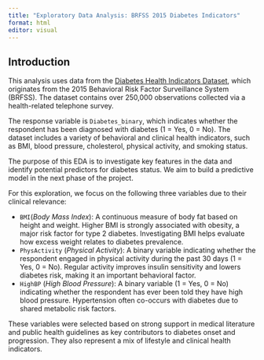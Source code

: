 ```yaml
---
title: "Exploratory Data Analysis: BRFSS 2015 Diabetes Indicators"
format: html
editor: visual
---
```


## Introduction

This analysis uses data from the [Diabetes Health Indicators Dataset](https://www.kaggle.com/datasets/alexteboul/diabetes-health-indicators-dataset), which originates from the 2015 Behavioral Risk Factor Surveillance System (BRFSS). The dataset contains over 250,000 observations collected via a health-related telephone survey.

The response variable is `Diabetes_binary`, which indicates whether the respondent has been diagnosed with diabetes (1 = Yes, 0 = No). The dataset includes a variety of behavioral and clinical health indicators, such as BMI, blood pressure, cholesterol, physical activity, and smoking status.

The purpose of this EDA is to investigate key features in the data and identify potential predictors for diabetes status. We aim to build a predictive model in the next phase of the project.

For this exploration, we focus on the following three variables due to their clinical relevance:

- `BMI`(*Body Mass Index*): A continuous measure of body fat based on height and weight. Higher BMI is strongly associated with obesity, a major risk factor for type 2 diabetes. Investigating BMI helps evaluate how excess weight relates to diabetes prevalence.
- `PhysActivity` (*Physical Activity*): A binary variable indicating whether the respondent engaged in physical activity during the past 30 days (1 = Yes, 0 = No). Regular activity improves insulin sensitivity and lowers diabetes risk, making it an important behavioral factor.
- `HighBP` (*High Blood Pressure*): A binary variable (1 = Yes, 0 = No) indicating whether the respondent has ever been told they have high blood pressure. Hypertension often co-occurs with diabetes due to shared metabolic risk factors.

These variables were selected based on strong support in medical literature and public health guidelines as key contributors to diabetes onset and progression. They also represent a mix of lifestyle and clinical health indicators.



